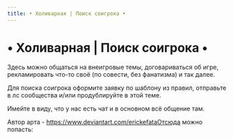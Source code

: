 ```yaml
---
title: • Холиварная | Поиск соигрока •
---
```

# • Холиварная | Поиск соигрока •


Здесь можно общаться на внеигровые темы, договариваться об игре, рекламировать что-то своё (по совести, без фанатизма) и так далее.

Для поиска соигрока оформите заявку по шаблону из правил, отправьте в лс сообщества и/или продублируйте в этой теме.

Имейте в виду, что у нас есть чат и в основном всё общение там.

Автор арта - https://www.deviantart.com/erickefataОтсюда можно попасть:<br/>